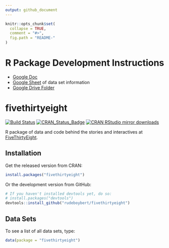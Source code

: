 ```yaml
---
output: github_document
---
```


<!-- README.md is generated from README.Rmd. Please edit that file -->

```r
knitr::opts_chunk$set(
  collapse = TRUE,
  comment = "#>",
  fig.path = "README-"
)
```

# R Package Development Instructions

* [Google Doc](https://docs.google.com/document/d/1eCRZUvhEp7A21Sq4duQAX1P2mDplB9OxHrX-rPkXFvo/edit#)
* [Google Sheet](https://docs.google.com/spreadsheets/d/1G8as9tYfbC7GXGdpaKHlFRvhAZHiV6JrznJM7Ou5K24/edit#gid=0) of data set information
* [Google Drive Folder](https://drive.google.com/drive/folders/0B5sV4c0umdLeNTZMTWhvcE5kUUE)


# fivethirtyeight

[![Build Status](https://travis-ci.org/rudeboybert/fivethirtyeight.png?branch=master)](https://travis-ci.org/rudeboybert/fivethirtyeight)
[![CRAN_Status_Badge](http://www.r-pkg.org/badges/version/fivethirtyeight)](http://cran.r-project.org/package=fivethirtyeight)
[![CRAN RStudio mirror downloads](http://cranlogs.r-pkg.org/badges/fivethirtyeight)](http://www.r-pkg.org/pkg/fivethirtyeight)



R package of data and code behind the stories and interactives at [FiveThirtyEight](https://github.com/fivethirtyeight/data).



## Installation

Get the released version from CRAN:

```r
install.packages("fivethirtyeight")
```

Or the development version from GitHub:

```r
# If you haven't installed devtools yet, do so:
# install.packages("devtools")
devtools::install_github("rudeboybert/fivethirtyeight")
```

## Data Sets

To see a list of all data sets, type:

```r
data(package = "fivethirtyeight")
```

<!--
To load a particular data set, `FlightDelays` for example, type:

```r
data(FlightDelays)
```
-->
